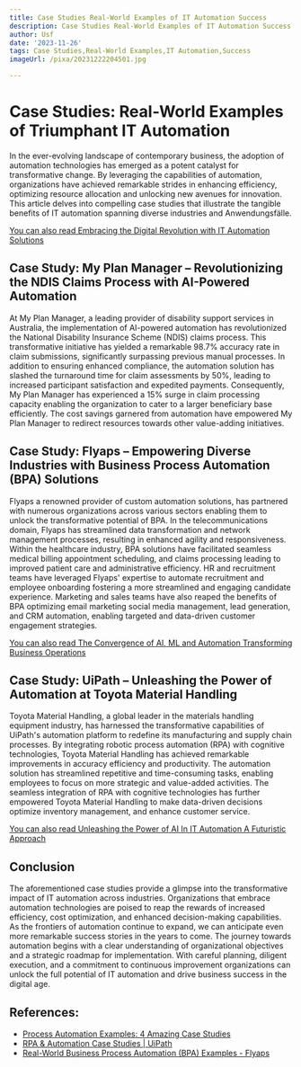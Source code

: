```yaml
---
title: Case Studies Real-World Examples of IT Automation Success
description: Case Studies Real-World Examples of IT Automation Success
author: Usf
date: '2023-11-26'
tags: Case Studies,Real-World Examples,IT Automation,Success
imageUrl: /pixa/20231222204501.jpg

---
```

# Case Studies: Real-World Examples of Triumphant IT Automation

In the ever-evolving landscape of contemporary business, the adoption of automation technologies has emerged as a potent catalyst for transformative change. By leveraging the capabilities of automation, organizations have achieved remarkable  strides in enhancing efficiency,  optimizing resource  allocation and unlocking new avenues for innovation.  This article delves into  compelling case studies that illustrate the tangible benefits of IT automation  spanning  diverse industries and Anwendungsfälle.

[You can  also read Embracing the Digital Revolution with IT Automation Solutions](Embracing%20the%20Digital%20Revolution%20with%20IT%20Automation%20Solutions)


## Case Study: My Plan Manager – Revolutionizing the NDIS Claims Process with AI-Powered Automation

At My Plan Manager, a leading provider of disability support services in Australia, the implementation of  AI-powered automation has revolutionized the  National  Disability Insurance Scheme (NDIS) claims process. This transformative initiative has  yielded a remarkable 98.7% accuracy rate in claim submissions, significantly surpassing previous  manual processes. In  addition  to ensuring enhanced compliance, the automation solution has slashed the  turnaround  time for claim  assessments  by  50%, leading to increased participant  satisfaction and expedited payments. Consequently, My Plan Manager has experienced a 15% surge in claim processing capacity  enabling the organization to cater to a larger beneficiary base efficiently. The cost savings garnered from  automation have empowered My Plan Manager to redirect resources towards other value-adding initiatives.

## Case Study: Flyaps – Empowering Diverse Industries with Business Process Automation (BPA) Solutions

Flyaps a renowned provider of custom automation solutions, has partnered with numerous organizations across various sectors enabling them to unlock the transformative potential of BPA. In the telecommunications domain, Flyaps has streamlined data transformation and network management processes, resulting in enhanced agility and responsiveness. Within  the healthcare industry, BPA solutions have facilitated seamless medical billing appointment scheduling, and claims processing leading to improved patient care and administrative efficiency. HR and recruitment teams have  leveraged Flyaps' expertise to automate recruitment and employee onboarding  fostering a more  streamlined and engaging candidate experience. Marketing  and sales  teams have also reaped the benefits of BPA optimizing email marketing social media management, lead generation, and CRM automation, enabling targeted and data-driven customer engagement  strategies.

[You can  also read The Convergence of AI, ML and Automation  Transforming Business Operations](The%20Convergence%20of%20AI%2C%20ML%2C%20and%20Automation%20Transforming%20Business%20Operations)


## Case Study: UiPath – Unleashing the Power of Automation at  Toyota Material Handling

Toyota Material Handling, a global leader in the materials handling  equipment  industry, has harnessed the transformative capabilities of UiPath's automation platform to redefine its manufacturing and supply chain processes. By integrating robotic  process automation (RPA) with cognitive technologies, Toyota  Material Handling has achieved  remarkable  improvements in accuracy efficiency and productivity. The automation  solution has  streamlined repetitive and time-consuming tasks, enabling  employees to focus on more strategic and value-added activities. The seamless integration of RPA with cognitive technologies  has further empowered  Toyota Material Handling to make data-driven decisions optimize inventory management, and enhance  customer service.

[You can also read Unleashing the Power of AI In IT Automation A  Futuristic Approach](Unleashing%20the%20Power%20of%20AI%20In%20IT%20Automation%20A%20Futuristic%20Approach)


## Conclusion

The aforementioned case studies provide a glimpse into the transformative impact of IT automation across industries.  Organizations that embrace automation technologies are poised to reap the rewards of increased efficiency,  cost optimization, and  enhanced  decision-making capabilities. As the frontiers of automation continue to expand, we can anticipate even  more remarkable success stories  in the years  to  come. The journey towards automation begins with a clear understanding of organizational objectives and a strategic roadmap  for implementation. With careful planning, diligent execution, and a commitment to continuous improvement organizations can unlock the full potential of IT  automation and drive business success  in the digital age.

## References:
- [Process Automation Examples: 4 Amazing Case Studies](https://www.process.st/process-automation-examples/)
- [RPA & Automation Case Studies | UiPath](https://www.uipath.com/resources/automation-case-studies)
- [Real-World Business Process Automation (BPA) Examples - Flyaps](https://flyaps.com/blog/business-process-automation-examples-success-stories/)
